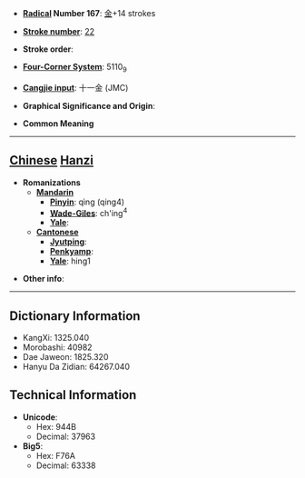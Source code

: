 * '''[[Wiktionary:Chinese radical index| Radical]] Number 167''': [[Wiktionary:Chinese radical index 金|金]]+14 strokes

* '''[[Wiktionary:Chinese total strokes index|Stroke number]]''': [[Wiktionary:Chinese total strokes index 22|22]]

* '''Stroke order''': 

* '''[[Wiktionary:Chinese four corner index|Four-Corner System]]''': 5110<sub>9</sub>

* '''[[Wiktionary:Chinese Cangjie index|Cangjie input]]''': 十一金 (JMC)

* '''Graphical Significance and Origin''': 

* '''Common Meaning'''

----

== [[Chinese]] [[Hanzi]] ==

* '''Romanizations'''
** '''[[Mandarin]]'''
*** '''[[Pinyin]]''': qìng (qing4)
*** '''[[Wade-Giles]]''': ch'ing<sup>4</sup>
*** '''[[Yale]]''': 
** '''[[Cantonese]]'''
*** '''[[Jyutping]]''':
*** '''[[Penkyamp]]''': 
*** '''[[Yale]]''': hing1

* '''Other info''': 

----

== Dictionary Information ==

* KangXi: 1325.040
* Morobashi: 40982
* Dae Jaweon: 1825.320
* Hanyu Da Zidian: 64267.040

== Technical Information ==

* '''Unicode''':
** Hex: 944B
** Decimal: 37963
* '''Big5''':
** Hex: F76A
** Decimal: 63338